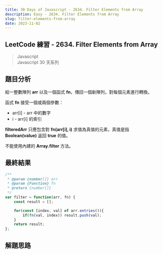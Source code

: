 ```yaml
---
title: 30 Days of Javascript - 2634. Filter Elements from Array
description: Easy - 2634. Filter Elements from Array
slug: filter-elements-from-array
date: 2023-11-02
---
```


## LeetCode 練習 - 2634. Filter Elements from Array
> Javascript  
> Javascript 30 天系列

## 題目分析
給一整數陣列 **arr** 以及一個函式 **fn**，傳回一個新陣列，對每個元素進行轉換。  

函式 **fn** 接受一個或兩個參數：  

* arr[i] - arr 中的數字  
* i - arr[i] 的索引  

**filteredArr** 只應包含對 **fn(arr[i], i)** 求值為真值的元素，真值是指 **Boolean(value)** 返回 **true** 的值。  

不能使用內建的 **Array.filter** 方法。

## 最終結果

```js:filter-elements-from-array.js
/**
 * @param {number[]} arr
 * @param {Function} fn
 * @return {number[]}
 */
var filter = function(arr, fn) {
    const result = [];

    for(const [index, val] of arr.entries()){
        if(fn(val, index)) result.push(val);
    }
    return result;
};
```

## 解題思路